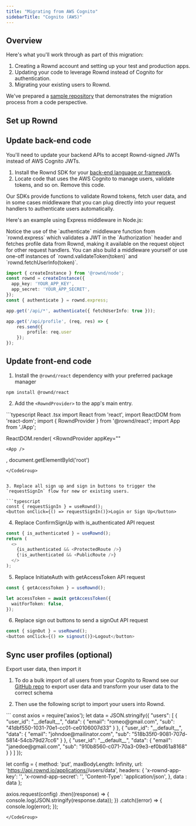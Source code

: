 ```yaml
---
title: "Migrating from AWS Cognito"
sidebarTitle: "Cognito (AWS)"
---
```


## Overview

Here's what you'll work through as part of this migration:
1. Creating a Rownd account and setting up your test and production apps.
2. Updating your code to leverage Rownd instead of Cognito for authentication.
3. Migrating your existing users to Rownd.

<Note>We've prepared a [sample repository](https://github.com/rownd/migration-cognito#cognito-migration-to-rownd) that demonstrates the migration process from a code perspective.</Note>

## Set up Rownd

<Snippet file="migration/setup-rownd-steps.mdx" />

## Update back-end code
You'll need to update your backend APIs to accept Rownd-signed JWTs instead of AWS Cognito JWTs.

 1. Install the Rownd SDK for your [back-end language or framework](/sdk-reference/backend/overview).
 2. Locate code that uses the AWS Cognito to manage users, validate tokens, and so on. Remove this code.

Our SDKs provide functions to validate Rownd tokens, fetch user data, and in some cases middleware that you can plug directly into your request handlers to authenticate users automatically. 

Here's an example using Express middleware in Node.js:

<Info>
Notice the use of the `authenticate` middleware function from `rownd.express` which validates a JWT in the `Authorization` header and fetches profile data from Rownd, making it available on the request object for other request handlers. You can also build a middleware yourself or use one-off instances of `rownd.validateToken(token)` and `rownd.fetchUserInfo(token)`. 
</Info>

```typescript
import { createInstance } from '@rownd/node';
const rownd = createInstance({
  app_key: 'YOUR_APP_KEY',
  app_secret: 'YOUR_APP_SECRET',
});
const { authenticate } = rownd.express;

app.get('/api/*', authenticate({ fetchUserInfo: true }));

app.get('/api/profile', (req, res) => {
    res.send({
        profile: req.user
    });
});
```

## Update front-end code

1. Install the `@rownd/react` dependency with your preferred package manager
```
npm install @rownd/react
```

2. Add the `<RowndProvider>` to the app's main entry.
<CodeGroup>
```typescript React .tsx
import React from 'react',
import ReactDOM from 'react-dom';
import { RowndProvider } from '@rownd/react';
import App from './App';

ReactDOM.render(
  <RowndProvider
    appKey="<your app key>"
  >
    <App />
  </RowndProvider>,
  document.getElementById('root')
```
</CodeGroup>


3. Replace all sign up and sign in buttons to trigger the `requestSignIn` flow for new or existing users.

```typescript 
const { requestSignIn } = useRownd();
<button onClick={() => requestSignIn()}>Login or Sign Up</button>
```

4. Replace ConfirmSignUp with is_authenticated API request

```typescript 
const { is_authenticated } = useRownd();
return (
  <>
    {is_authenticated && <ProtectedRoute />}
    {!is_authenticated && <PublicRoute />}
  </>
);
```


5. Replace InitiateAuth with getAccessToken API request

```typescript 
const { getAccessToken } = useRownd();

let accessToken = await getAccessToken({
  waitForToken: false,
});
```

6. Replace sign out buttons to send a signOut API request

```typescript 
const { signOut } = useRownd();
<button onClick={() => signout()}>Logout</button>
```

## Sync user profiles (optional)

Export user data, then import it

1. To do a bulk import of all users from your Cognito to Rownd see our [GitHub repo](https://github.com/rownd/csv-exporter) to export user data and transform your user data to the correct schema 

2. Then use the following script to import your users into Rownd.

 <CodeGroup>
```
const axios = require('axios');
let data = JSON.stringify({
  "users": [
    {
      "user_id": "__default__",
      "data": {
        "email": "romeo@gmail.com",
        "sub": "41dbf550-1031-70e1-cc01-ce0106007d33"
      }
    },
    {
      "user_id": "__default__",
      "data": {
        "email": "johndoe@mailinator.com",
        "sub": "518b35f0-9081-707d-5814-54cb79d27cc6"
      }
    },
    {
      "user_id": "__default__",
      "data": {
        "email": "janedoe@gmail.com",
        "sub": "910b8560-c071-70a3-09e3-ef0bd61a8168"
      }
    }
  ]
});

let config = {
  method: 'put',
  maxBodyLength: Infinity,
  url: 'https://api.rownd.io/applications/<YOUR APP ID>/users/data',
  headers: { 
    'x-rownd-app-key': '<YOUR APP KEY>', 
    'x-rownd-app-secret': '<YOUR APP SECRET>', 
    'Content-Type': 'application/json', 
  },
  data : data
};

axios.request(config)
.then((response) => {
  console.log(JSON.stringify(response.data));
})
.catch((error) => {
  console.log(error);
});

```
</CodeGroup>